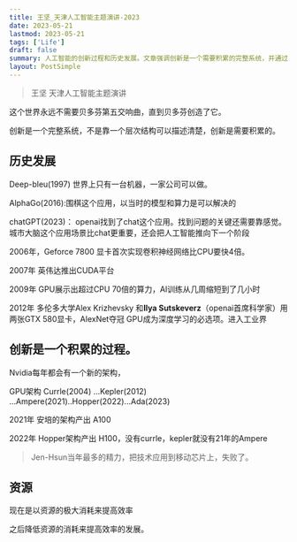```yaml
---
title: 王坚_天津人工智能主题演讲-2023
date: 2023-05-21
lastmod: 2023-05-21
tags: ['Life']
draft: false
summary: 人工智能的创新过程和历史发展。文章强调创新是一个需要积累的完整系统，并通过GPU技术的演进和人工智能应用的发展来说明这一点。文章还指出，未来人工智能的发展方向将从资源消耗转向提高效率。
layout: PostSimple
---
```


> 王坚 天津人工智能主题演讲

这个世界永远不需要贝多芬第五交响曲，直到贝多芬创造了它。

创新是一个完整系统，不是靠一个层次结构可以描述清楚，创新是需要积累的。

## 历史发展

Deep-bleu(1997) 世界上只有一台机器，一家公司可以做。

AlphaGo(2016):围棋这个应用，以当时的模型和算力是可以解决的

chatGPT(2023)： openai找到了chat这个应用。找到问题的关键还需要靠感觉。城市大脑这个应用场景比chat更重要，还会把人工智能推向下一个阶段

2006年，Geforce 7800 显卡首次实现卷积神经网络比CPU要快4倍。

2007年 英伟达推出CUDA平台

2009年 GPU展示出超过CPU 70倍的算力，AI训练从几周缩短到了几小时

2012年 多伦多大学Alex Krizhevsky 和**Ilya Sutskeverz**（openai首席科学家）用两张GTX 580显卡，AlexNet夺冠 GPU成为深度学习的必选项。进入工业界

## 创新是一个积累的过程。

Nvidia每年都会有一个新的架构，

GPU架构 Currle(2004) ...Kepler(2012) ...Ampere(2021)..Hopper(2022)...Ada(2023)

2021年 安培的架构产出 A100

2022年 Hopper架构产出 H100，没有currle，kepler就没有21年的Ampere

> Jen-Hsun当年最多的精力，把技术应用到移动芯片上，失败了。

## 资源

现在是以资源的极大消耗来提高效率

之后降低资源的消耗来提高效率的发展。
